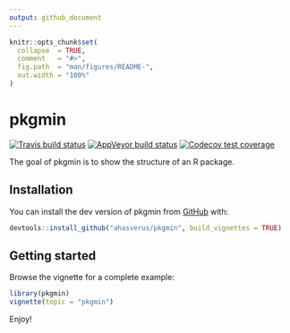 ```yaml
---
output: github_document
---
```


<!-- README.md is generated from README.Rmd. Please edit that file -->

```r
knitr::opts_chunk$set(
  collapse  = TRUE,
  comment   = "#>",
  fig.path  = "man/figures/README-",
  out.width = "100%"
)
```

# pkgmin

<!-- badges: start -->
[![Travis build status](https://travis-ci.org/ahasverus/pkgmin.svg?branch=master)](https://travis-ci.org/ahasverus/pkgmin)
[![AppVeyor build status](https://ci.appveyor.com/api/projects/status/github/ahasverus/pkgmin?branch=master&svg=true)](https://ci.appveyor.com/project/ahasverus/pkgmin)
[![Codecov test coverage](https://codecov.io/gh/ahasverus/pkgmin/branch/master/graph/badge.svg)](https://codecov.io/gh/ahasverus/pkgmin?branch=master)
<!-- badges: end -->

The goal of pkgmin is to show the structure of an R package.

## Installation

You can install the dev version of pkgmin from [GitHub](https://github.com/ahasverus/pkgmin) with:

```r
devtools::install_github("ahasverus/pkgmin", build_vignettes = TRUE)
```

## Getting started

Browse the vignette for a complete example:

```r
library(pkgmin)
vignette(topic = "pkgmin")
```

Enjoy!
